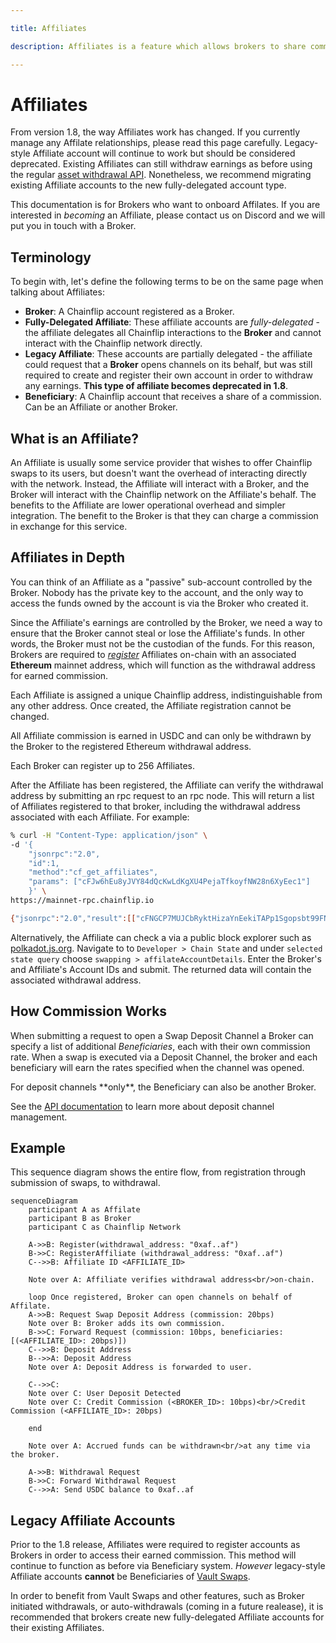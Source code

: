 ```yaml
---

title: Affiliates

description: Affiliates is a feature which allows brokers to share commission.

---
```



# Affiliates

<Callout type="warning">From version 1.8, the way Affiliates work has changed. If you currently manage any Affilate relationships, please read this page carefully. Legacy-style Affiliate account will continue to work but should be considered deprecated. Existing Affiliates can still withdraw earnings as before using the regular [asset withdrawal API](broker-api#broker_withdraw_fees). Nonetheless, we recommend migrating existing Affiliate accounts to the new fully-delegated account type.</Callout>

<Callout type="info">This documentation is for Brokers who want to onboard Affilates. If you are interested in *becoming* an Affiliate, please contact us on Discord and we will put you in touch with a Broker.</Callout>

## Terminology

To begin with, let's define the following terms to be on the same page when talking about Affiliates:

- **Broker**: A Chainflip account registered as a Broker.
- **Fully-Delegated Affiliate**: These affiliate accounts are *fully-delegated* - the affiliate delegates all Chainflip interactions to the **Broker** and cannot interact with the Chainflip network directly.
- **Legacy Affiliate**: These accounts are partially delegated - the affiliate could request that a **Broker** opens channels on its behalf, but was still required to create and register their own account in order to withdraw any earnings. **This type of affiliate becomes deprecated in 1.8**.
- **Beneficiary**: A Chainflip account that receives a share of a commission. Can be an Affiliate or another Broker.

## What is an Affiliate?

An Affiliate is usually some service provider that wishes to offer Chainflip swaps to its users, but doesn't want the overhead of interacting directly with the network. Instead, the Affiliate will interact with a Broker, and the Broker will interact with the Chainflip network on the Affiliate's behalf. The benefits to the Affiliate are lower operational overhead and simpler integration. The benefit to the Broker is that they can charge a commission in exchange for this service.

## Affiliates in Depth

You can think of an Affiliate as a "passive" sub-account controlled by the Broker. Nobody has the private key to the account, and the only way to access the funds owned by the account is via the Broker who created it.

Since the Affiliate's earnings are controlled by the Broker, we need a way to ensure that the Broker cannot steal or lose the Affiliate's funds. In other words, the Broker must not be the custodian of the funds. For this reason, Brokers are required to [*register*](broker-api#broker_register_affiliate) Affiliates on-chain with an associated **Ethereum** mainnet address, which will function as the withdrawal address for earned commission.

Each Affiliate is assigned a unique Chainflip address, indistinguishable from any other address. Once created, the Affiliate registration cannot be changed.

<Callout type="info">
All Affiliate commission is earned in USDC and can only be withdrawn by the Broker to the registered Ethereum withdrawal address.
</Callout>

Each Broker can register up to 256 Affiliates.

After the Affiliate has been registered, the Affiliate can verify the withdrawal address by submitting an rpc request to an rpc node. This will return a list of Affiliates registered to that broker, including the withdrawal address associated with each Affiliate. For example:

```bash
% curl -H "Content-Type: application/json" \
-d '{
    "jsonrpc":"2.0",
    "id":1,
    "method":"cf_get_affiliates",
    "params": ["cFJw6hEu8yJVY84dQcKwLdKgXU4PejaTfkoyfNW28n6XyEec1"]
    }' \
https://mainnet-rpc.chainflip.io

{"jsonrpc":"2.0","result":[["cFNGCP7MUJCbRyktHizaYnEekiTAPp1Sgopsbt99FNWc6Q1LU",{"short_id":0,"withdrawal_address":"0xe646ff46ce321cf9259caa01bcc71b54a333732c"}]],"id":1}
```

Alternatively, the Affiliate can check a via a public block explorer such as [polkadot.js.org](https://polkadot.js.org/apps/?rpc=wss%3A%2F%2Fmainnet-archive.chainflip.io#/explorer). Navigate to to `Developer > Chain State` and under `selected state query` choose `swapping > affilateAccountDetails`. Enter the Broker's and Affiliate's Account IDs and submit. The returned data will contain the associated withdrawal address.

## How Commission Works

When submitting a request to open a Swap Deposit Channel a Broker can specify a list of additional *Beneficiaries*, each with their own commission rate. When a swap is executed via a Deposit Channel, the broker and each beneficiary will earn the rates specified when the channel was opened.

<Callout type="info">
For deposit channels **only**, the Beneficiary can also be another Broker.
</Callout>

See the [API documentation](broker-api) to learn more about deposit channel management.

## Example

This sequence diagram shows the entire flow, from registration through submission of swaps, to withdrawal.

```mermaid
sequenceDiagram
    participant A as Affilate
    participant B as Broker
    participant C as Chainflip Network

    A->>B: Register(withdrawal_address: "0xaf..af")
    B->>C: RegisterAffiliate (withdrawal_address: "0xaf..af")
    C-->>B: Affiliate ID <AFFILIATE_ID>

    Note over A: Affiliate verifies withdrawal address<br/>on-chain.

    loop Once registered, Broker can open channels on behalf of Affilate.
    A->>B: Request Swap Deposit Address (commission: 20bps)
    Note over B: Broker adds its own commission.
    B->>C: Forward Request (commission: 10bps, beneficiaries: [(<AFFILIATE_ID>: 20bps)])
    C-->>B: Deposit Address
    B-->>A: Deposit Address
    Note over A: Deposit Address is forwarded to user.

    C-->>C:
    Note over C: User Deposit Detected
    Note over C: Credit Commission (<BROKER_ID>: 10bps)<br/>Credit Commission (<AFFILIATE_ID>: 20bps)

    end

    Note over A: Accrued funds can be withdrawn<br/>at any time via the broker.

    A->>B: Withdrawal Request
    B->>C: Forward Withdrawal Request
    C-->>A: Send USDC balance to 0xaf..af
```

## Legacy Affiliate Accounts

Prior to the 1.8 release, Affiliates were required to register accounts as Brokers in order to access their earned commission. This method will continue to function as before via Beneficiary system. *However* legacy-style Affiliate accounts **cannot** be Beneficiaries of [Vault Swaps](swapping/integrations/advanced/vault-swaps).

In order to benefit from Vault Swaps and other features, such as Broker initiated withdrawals, or auto-withdrawals (coming in a future realease), it is recommended that brokers create new fully-delegated Affiliate accounts for their existing Affiliates.
